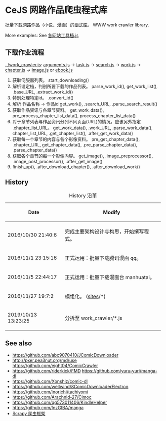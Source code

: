 = CeJS 网路作品爬虫程式库 =
批量下载网路作品（小说、漫画）的函式库。 WWW work crawler library.

More examples: See [https://github.com/kanasimi/work_crawler 各网站工具档.js]

== 下载作业流程 ==

[[../work_crawler.js]]: [[arguments.js]]
→ [[task.js]]
→ [[search.js]]
→ [[work.js]]
→ [[chapter.js]]
→ [[image.js]] or [[ebook.js]]

# 获取伺服器列表。 start_downloading()
# 解析设定档，判别所要下载的作品列表。 parse_work_id(), get_work_list(), .base_URL, .extract_work_id()
# 特别处理特定id。	.convert_id()
# 解析 作品名称 → 作品id	get_work(), .search_URL, .parse_search_result()
# 获取作品资讯与各章节资料。 get_work_data(), pre_process_chapter_list_data(), process_chapter_list_data()
# 对于章节列表与作品资讯分列不同页面(URL)的情况，应该另外指定 .chapter_list_URL。 get_work_data(), .work_URL, .parse_work_data(), chapter_list_URL, .get_chapter_list(), .after_get_work_data()
# 获取每一个章节的内容与各个影像资料。 pre_get_chapter_data(), .chapter_URL, get_chapter_data(), .pre_parse_chapter_data(), .parse_chapter_data()
# 获取各个章节的每一个影像内容。 get_image(), .image_preprocessor(), .image_post_processor(), .after_get_image()
# finish_up(), .after_download_chapter(), .after_download_work()

== History ==
{| class="wikitable"
|+ History 沿革
! Date !! Modify
|-
| 2016/10/30 21:40:6 || 完成主要架构设计与构思，开始撰写程式。
|-
| 2016/11/1 23:15:16 || 正式运用：批量下载腾讯漫画 qq。
|-
| 2016/11/5 22:44:17 || 正式运用：批量下载漫画台 manhuatai。
|-
| 2016/11/27 19:7:2 || 模组化。 ([[sites]]/*)
|-
| 2019/10/13 13:23:25 || 分拆至 work_crawler/*.js
|}

== See also ==
* https://github.com/abc9070410/JComicDownloader
* http://pxer.pea3nut.org/md/use https://github.com/eight04/ComicCrawler
* https://github.com/riderkick/FMD https://github.com/yuru-yuri/manga-dl
* https://github.com/Xonshiz/comic-dl
* https://github.com/wellwind/8ComicDownloaderElectron
* https://github.com/inorichi/tachiyomi
* https://github.com/Arachnid-27/Cimoc
* https://github.com/qq573011406/KindleHelper
* https://github.com/InzGIBA/manga
* [https://scrapy.org/ Scrapy 爬虫框架]
